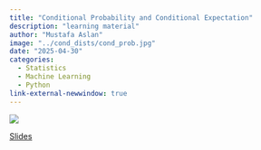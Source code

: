 ---
title: "Conditional Probability and Conditional Expectation"
description: "learning material"
author: "Mustafa Aslan"
image: "../cond_dists/cond_prob.jpg"
date: "2025-04-30"
categories:
  - Statistics
  - Machine Learning
  - Python
link-external-newwindow: true
---

![](cond_prob.jpg){fig-align="center"}

<link rel="stylesheet" href="https://cdnjs.cloudflare.com/ajax/libs/font-awesome/6.4.0/css/all.min.css">

[<i class="fas fa-bookmark"></i> Slides](../cond_dists/cond_dist_notebook.ipynb){.btn .btn-sm .btn-outline-primary}